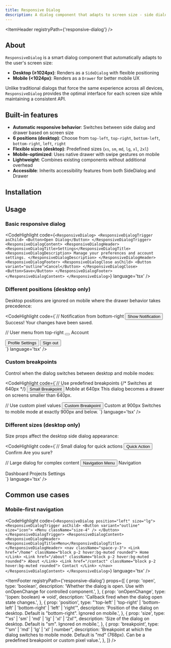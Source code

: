 ```yaml
---
title: Responsive Dialog
description: A dialog component that adapts to screen size - side dialog on desktop, drawer on mobile.
---
```


<ItemHeader registryPath={'responsive-dialog'} />

## About

`ResponsiveDialog` is a smart dialog component that automatically adapts to the user's screen size:

- **Desktop (≥1024px)**: Renders as a `SideDialog` with flexible positioning
- **Mobile (&lt;1024px)**: Renders as a `Drawer` for better mobile UX

Unlike traditional dialogs that force the same experience across all devices, `ResponsiveDialog` provides the optimal interface for each screen size while maintaining a consistent API.

## Built-in features

- **Automatic responsive behavior**: Switches between side dialog and drawer based on screen size
- **6 positions (desktop)**: Choose from `top-left`, `top-right`, `bottom-left`, `bottom-right`, `left`, `right`
- **Flexible sizes (desktop)**: Predefined sizes (`xs`, `sm`, `md`, `lg`, `xl`, `2xl`)
- **Mobile-optimized**: Uses native drawer with swipe gestures on mobile
- **Lightweight**: Combines existing components without additional overhead
- **Accessible**: Inherits accessibility features from both SideDialog and Drawer

## Installation


## Usage

### Basic responsive dialog

<CodeHighlight code={`<ResponsiveDialog>
  <ResponsiveDialogTrigger asChild>
    <Button>Open Dialog</Button>
  </ResponsiveDialogTrigger>
  <ResponsiveDialogContent>
    <ResponsiveDialogHeader>
      <ResponsiveDialogTitle>Settings</ResponsiveDialogTitle>
      <ResponsiveDialogDescription>
        Manage your preferences and account settings.
      </ResponsiveDialogDescription>
    </ResponsiveDialogHeader>
    <ResponsiveDialogFooter>
      <ResponsiveDialogClose asChild>
        <Button variant="outline">Cancel</Button>
      </ResponsiveDialogClose>
      <Button>Save</Button>
    </ResponsiveDialogFooter>
  </ResponsiveDialogContent>
</ResponsiveDialog>`} language='tsx' />

### Different positions (desktop only)

Desktop positions are ignored on mobile where the drawer behavior takes precedence:

<CodeHighlight code={`// Notification from bottom-right
<ResponsiveDialog position="bottom-right">
  <ResponsiveDialogTrigger asChild>
    <Button>Show Notification</Button>
  </ResponsiveDialogTrigger>
  <ResponsiveDialogContent>
    <ResponsiveDialogHeader>
      <ResponsiveDialogTitle>Success!</ResponsiveDialogTitle>
      <ResponsiveDialogDescription>Your changes have been saved.</ResponsiveDialogDescription>
    </ResponsiveDialogHeader>
  </ResponsiveDialogContent>
</ResponsiveDialog>

// User menu from top-right
<ResponsiveDialog position="top-right" size="sm">
  <ResponsiveDialogTrigger asChild>
    <Button variant="ghost" size="icon">
      <User className="size-4" />
    </Button>
  </ResponsiveDialogTrigger>
  <ResponsiveDialogContent>
    <ResponsiveDialogHeader>
      <ResponsiveDialogTitle>Account</ResponsiveDialogTitle>
    </ResponsiveDialogHeader>
    <div className="space-y-2">
      <Button variant="ghost" className="w-full justify-start">
        Profile Settings
      </Button>
      <Button variant="ghost" className="w-full justify-start">
        Sign out
      </Button>
    </div>
  </ResponsiveDialogContent>
</ResponsiveDialog>`} language='tsx' />

### Custom breakpoints

Control when the dialog switches between desktop and mobile modes:

<CodeHighlight code={`// Use predefined breakpoints
<ResponsiveDialog breakpoint="sm">  {/* Switches at 640px */}
  <ResponsiveDialogTrigger asChild>
    <Button>Small Breakpoint</Button>
  </ResponsiveDialogTrigger>
  <ResponsiveDialogContent>
    <ResponsiveDialogHeader>
      <ResponsiveDialogTitle>Mobile at 640px</ResponsiveDialogTitle>
      <ResponsiveDialogDescription>
        This dialog becomes a drawer on screens smaller than 640px.
      </ResponsiveDialogDescription>
    </ResponsiveDialogHeader>
  </ResponsiveDialogContent>
</ResponsiveDialog>

// Use custom pixel values
<ResponsiveDialog breakpoint={900}>
  <ResponsiveDialogTrigger asChild>
    <Button>Custom Breakpoint</Button>
  </ResponsiveDialogTrigger>
  <ResponsiveDialogContent>
    <ResponsiveDialogHeader>
      <ResponsiveDialogTitle>Custom at 900px</ResponsiveDialogTitle>
      <ResponsiveDialogDescription>
        Switches to mobile mode at exactly 900px and below.
      </ResponsiveDialogDescription>
    </ResponsiveDialogHeader>
  </ResponsiveDialogContent>
</ResponsiveDialog>`} language='tsx' />

### Different sizes (desktop only)

Size props affect the desktop side dialog appearance:

<CodeHighlight code={`// Small dialog for quick actions
<ResponsiveDialog size="xs">
  <ResponsiveDialogTrigger asChild>
    <Button variant="outline">Quick Action</Button>
  </ResponsiveDialogTrigger>
  <ResponsiveDialogContent>
    <ResponsiveDialogHeader>
      <ResponsiveDialogTitle>Confirm</ResponsiveDialogTitle>
      <ResponsiveDialogDescription>Are you sure?</ResponsiveDialogDescription>
    </ResponsiveDialogHeader>
  </ResponsiveDialogContent>
</ResponsiveDialog>

// Large dialog for complex content
<ResponsiveDialog position="left" size="lg">
  <ResponsiveDialogTrigger asChild>
    <Button variant="outline">Navigation Menu</Button>
  </ResponsiveDialogTrigger>
  <ResponsiveDialogContent>
    <ResponsiveDialogHeader>
      <ResponsiveDialogTitle>Navigation</ResponsiveDialogTitle>
    </ResponsiveDialogHeader>
    <nav className="space-y-2">
      <Link href="/dashboard">Dashboard</Link>
      <Link href="/projects">Projects</Link>
      <Link href="/settings">Settings</Link>
    </nav>
  </ResponsiveDialogContent>
</ResponsiveDialog>`} language='tsx' />

## Common use cases

### Mobile-first navigation

<CodeHighlight code={`<ResponsiveDialog position="left" size="lg">
  <ResponsiveDialogTrigger asChild>
    <Button variant="outline" size="icon">
      <Menu className="size-4" />
    </Button>
  </ResponsiveDialogTrigger>
  <ResponsiveDialogContent>
    <ResponsiveDialogHeader>
      <ResponsiveDialogTitle>Menu</ResponsiveDialogTitle>
    </ResponsiveDialogHeader>
    <nav className="space-y-3">
      <Link href="/home" className="block p-2 hover:bg-muted rounded">
        Home
      </Link>
      <Link href="/about" className="block p-2 hover:bg-muted rounded">
        About
      </Link>
      <Link href="/contact" className="block p-2 hover:bg-muted rounded">
        Contact
      </Link>
    </nav>
  </ResponsiveDialogContent>
</ResponsiveDialog>`} language='tsx' />

<ItemFooter registryPath={'responsive-dialog'} props={[
  {
    prop: 'open',
    type: 'boolean',
    description: 'Whether the dialog is open. Use with onOpenChange for controlled component.',
  },
  {
    prop: 'onOpenChange',
    type: '(open: boolean) => void',
    description: 'Callback fired when the dialog open state changes.',
  },
  {
    prop: 'position',
    type: "'top-left' | 'top-right' | 'bottom-left' | 'bottom-right' | 'left' | 'right'",
    description: 'Position of the dialog on desktop. Default is "bottom-right". Ignored on mobile.',
  },
  {
    prop: 'size',
    type: "'xs' | 'sm' | 'md' | 'lg' | 'xl' | '2xl'",
    description: 'Size of the dialog on desktop. Default is "sm". Ignored on mobile.',
  },
  {
    prop: 'breakpoint',
    type: "'sm' | 'md' | 'lg' | 'xl' | number",
    description: 'Breakpoint at which the dialog switches to mobile mode. Default is "md" (768px). Can be a predefined breakpoint or custom pixel value.',
  },
]} />
